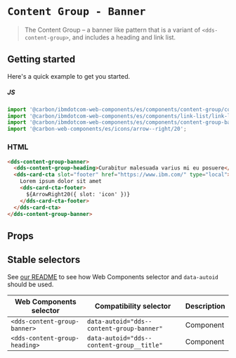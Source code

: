 
# `Content Group - Banner`

> The Content Group – a banner like pattern that is a variant of `<dds-content-group>`, and
> includes a heading and link list.

## Getting started

Here's a quick example to get you started.

##### JS

```javascript
import '@carbon/ibmdotcom-web-components/es/components/content-group/content-group-heading.js';
import '@carbon/ibmdotcom-web-components/es/components/link-list/link-list.js';
import '@carbon/ibmdotcom-web-components/es/components/content-group-banner/content-group-banner.js';
import '@carbon-web-components/es/icons/arrow--right/20';
```

### HTML

```html
<dds-content-group-banner>
  <dds-content-group-heading>Curabitur malesuada varius mi eu posuere</dds-content-group-heading>
  <dds-card-cta slot="footer" href="https://www.ibm.com/" type="local">
    Lorem ipsum dolor sit amet
    <dds-card-cta-footer>
      ${ArrowRight20({ slot: 'icon' })}
    </dds-card-cta-footer>
  </dds-card-cta>
</dds-content-group-banner>
```

## Props

<Props of="dds-content-group-banner" />
<Description markdown={markdownContents} />

## Stable selectors

See [our README](https://github.com/carbon-design-system/carbon-for-ibm-dotcom/tree/master/packages/web-components#stable-selectors-for-analytics-and-integratione2e-testing-in-web-components) to see how Web Components selector and `data-autoid` should be used.

| Web Components selector       | Compatibility selector                    | Description |
| ----------------------------- | ----------------------------------------- | ----------- |
| `<dds-content-group-banner>`  | `data-autoid="dds--content-group-banner"` | Component   |
| `<dds-content-group-heading>` | `data-autoid="dds--content-group__title"` | Component   |

<Description markdown={contributing} />
